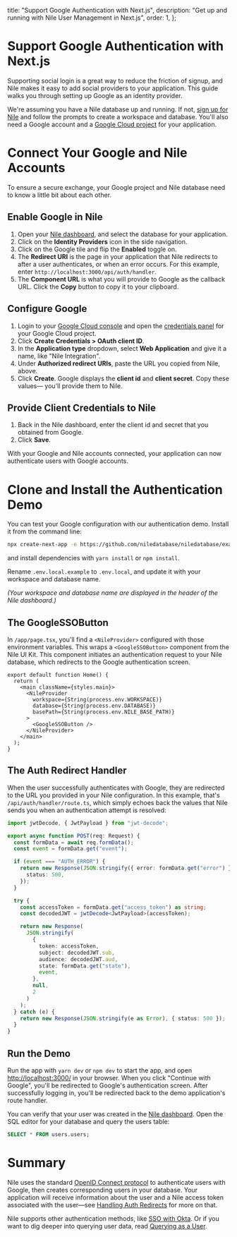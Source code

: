   title: "Support Google Authentication with Next.js",
  description: "Get up and running with Nile User Management in Next.js",
  order: 1,
};

# Support Google Authentication with Next.js

Supporting social login is a great way to reduce the friction of signup, and Nile makes it easy to
add social providers to your application. This guide walks you through setting up Google as an
identity provider.

We're assuming you have a Nile database up and running. If not, [sign up for Nile][nad] and follow
the prompts to create a workspace and database. You'll also need a Google account and a
[Google Cloud project](https://console.cloud.google.com/) for your application.

# Connect Your Google and Nile Accounts

To ensure a secure exchange, your Google project and Nile database need to know a little bit about
each other.

## Enable Google in Nile

1. Open your [Nile dashboard][nad], and select the database for your application.
2. Click on the **Identity Providers** icon in the side navigation.
3. Click on the Google tile and flip the **Enabled** toggle on.
4. The **Redirect URI** is the page in your application that Nile redirects to after a user
   authenticates, or when an error occurs. For this example, enter
   `http://localhost:3000/api/auth/handler`.
5. The **Component URL** is what you will provide to Google as the callback URL. Click the **Copy**
   button to copy it to your clipboard.

## Configure Google

1. Login to your [Google Cloud console](https://console.cloud.google.com/) and open the
   [credentials panel](https://console.cloud.google.com/apis/credentials) for your Google Cloud
   project.
2. Click **Create Credentials > OAuth client ID**.
3. In the **Application type** dropdown, select **Web Application** and give it a name, like
   "Nile Integration".
4. Under **Authorized redirect URIs**, paste the URL you copied from Nile, above.
5. Click **Create**. Google displays the **client id** and **client secret**. Copy these values—
   you'll provide them to Nile.

## Provide Client Credentials to Nile

1. Back in the Nile dashboard, enter the client id and secret that you obtained from Google.
2. Click **Save**.

With your Google and Nile accounts connected, your application can now authenticate users with
Google accounts.

# Clone and Install the Authentication Demo

You can test your Google configuration with our authentication demo. Install it from the command
line:

```bash
npx create-next-app -e https://github.com/niledatabase/niledatabase/examples/google-auth-nextjs google-auth-nextjs && cd google-auth-nextjs
```

and install dependencies with `yarn install` or `npm install`.

Rename `.env.local.example` to `.env.local`, and update it with your workspace and database name.

_(Your workspace and database name are displayed in the header of the Nile dashboard.)_

## The GoogleSSOButton

In `/app/page.tsx`, you'll find a `<NileProvider>` configured with those environment variables. This
wraps a `<GoogleSSOButton>` component from the Nile UI Kit. This component initiates an
authentication request to your Nile database, which redirects to the Google authentication screen.

```tsx
export default function Home() {
  return (
    <main className={styles.main}>
      <NileProvider
        workspace={String(process.env.WORKSPACE)}
        database={String(process.env.DATABASE)}
        basePath={String(process.env.NILE_BASE_PATH)}
      >
        <GoogleSSOButton />
      </NileProvider>
    </main>
  );
}
```

## The Auth Redirect Handler

When the user successfully authenticates with Google, they are redirected to the URL you provided
in your Nile configuration. In this example, that's `/api/auth/handler/route.ts`, which simply
echoes back the values that Nile sends you when an authentication attempt is resolved:

```ts
import jwtDecode, { JwtPayload } from "jwt-decode";

export async function POST(req: Request) {
  const formData = await req.formData();
  const event = formData.get("event");

  if (event === "AUTH_ERROR") {
    return new Response(JSON.stringify({ error: formData.get("error") }), {
      status: 500,
    });
  }

  try {
    const accessToken = formData.get("access_token") as string;
    const decodedJWT = jwtDecode<JwtPayload>(accessToken);

    return new Response(
      JSON.stringify(
        {
          token: accessToken,
          subject: decodedJWT.sub,
          audience: decodedJWT.aud,
          state: formData.get("state"),
          event,
        },
        null,
        2
      )
    );
  } catch (e) {
    return new Response(JSON.stringify(e as Error), { status: 500 });
  }
}
```

## Run the Demo

Run the app with `yarn dev` or `npm dev` to start the app, and open
[http://localhost:3000/](http://localhost:3000/) in your browser. When
you click "Continue with Google", you'll be redirected to Google's authentication screen. After
successfully logging in, you'll be redirected back to the demo application's route handler.

You can verify that your user was created in the [Nile dashboard][nad]. Open the SQL editor for your
database and query the users table:

```sql
SELECT * FROM users.users;
```

# Summary

Nile uses the standard [OpenID Connect protocol](https://openid.net/developers/how-connect-works/)
to authenticate users with Google, then creates corresponding users in your database. Your
application will receive information about the user and a Nile access token associated with the
user—see [Handling Auth Redirects]() for more on that.

Nile supports other authentication methods, like [SSO with Okta](). Or if you want to dig deeper
into querying user data, read [Querying as a User]().

[nad]: https://dev-nad.thenile.dev/ "Nile Dashboard"
